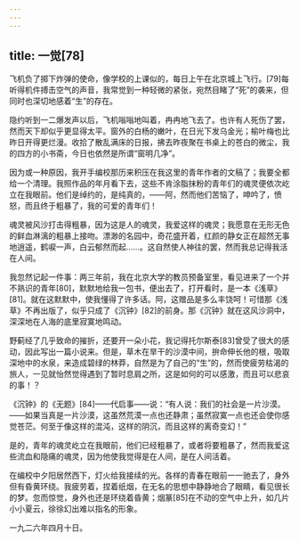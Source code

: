 ```yaml
---
---
---
```

title: 一觉[78]
---




飞机负了掷下炸弹的使命，像学校的上课似的，每日上午在北京城上飞行。[79]每听得机件搏击空气的声音，我常觉到一种轻微的紧张，宛然目睹了“死”的袭来，但同时也深切地感着“生”的存在。

隐约听到一二爆发声以后，飞机嗡嗡地叫着，冉冉地飞去了。也许有人死伤了罢，然而天下却似乎更显得太平。窗外的白杨的嫩叶，在日光下发乌金光；榆叶梅也比昨日开得更烂漫。收拾了散乱满床的日报，拂去昨夜聚在书桌上的苍白的微尘，我的四方的小书斋，今日也依然是所谓“窗明几净”。

因为或一种原因，我开手编校那历来积压在我这里的青年作者的文稿了；我要全都给一个清理。我照作品的年月看下去，这些不肯涂脂抹粉的青年们的魂灵便依次屹立在我眼前。他们是绰约的，是纯真的，——阿，然而他们苦恼了，呻吟了，愤怒，而且终于粗暴了，我的可爱的青年们！

魂灵被风沙打击得粗暴，因为这是人的魂灵，我爱这样的魂灵；我愿意在无形无色的鲜血淋漓的粗暴上接吻。漂渺的名园中，奇花盛开着，红颜的静女正在超然无事地逍遥，鹤唳一声，白云郁然而起……。这自然使人神往的罢，然而我总记得我活在人间。

我忽然记起一件事：两三年前，我在北京大学的教员预备室里，看见进来了一个并不熟识的青年[80]，默默地给我一包书，便出去了，打开看时，是一本《浅草》[81]。就在这默默中，使我懂得了许多话。阿，这赠品是多么丰饶呵！可惜那《浅草》不再出版了，似乎只成了《沉钟》[82]的前身。那《沉钟》就在这风沙洞中，深深地在人海的底里寂寞地鸣动。

野蓟经了几乎致命的摧折，还要开一朵小花，我记得托尔斯泰[83]曾受了很大的感动，因此写出一篇小说来。但是，草木在旱干的沙漠中间，拚命伸长他的根，吸取深地中的水泉，来造成碧绿的林莽，自然是为了自己的“生”的，然而使疲劳枯渴的旅人，一见就怡然觉得遇到了暂时息肩之所，这是如何的可以感激，而且可以悲哀的事！？

《沉钟》的《无题》[84]——代启事——说：“有人说：我们的社会是一片沙漠。——如果当真是一片沙漠，这虽然荒漠一点也还静肃；虽然寂寞一点也还会使你感觉苍茫。何至于像这样的混沌，这样的阴沉，而且这样的离奇变幻！”

是的，青年的魂灵屹立在我眼前，他们已经粗暴了，或者将要粗暴了，然而我爱这些流血和隐痛的魂灵，因为他使我觉得是在人间，是在人间活着。

在编校中夕阳居然西下，灯火给我接续的光。各样的青春在眼前一一驰去了，身外但有昏黄环绕。我疲劳着，捏着纸烟，在无名的思想中静静地合了眼睛，看见很长的梦。忽而惊觉，身外也还是环绕着昏黄；烟篆[85]在不动的空气中上升，如几片小小夏云，徐徐幻出难以指名的形象。

一九二六年四月十日。